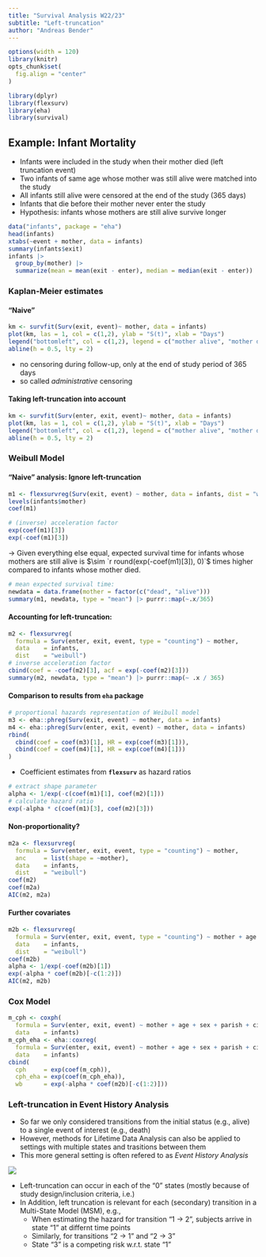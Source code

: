 ```yaml
---
title: "Survival Analysis W22/23"
subtitle: "Left-truncation"
author: "Andreas Bender"
---
```


```r
options(width = 120)
library(knitr)
opts_chunk$set(
  fig.align = "center"
)
```

```r
library(dplyr)
library(flexsurv)
library(eha)
library(survival)
```

## Example: Infant Mortality

- Infants were included in the study when their mother died (left truncation event)
- Two infants of same age whose mother was still alive were matched into the study
- All infants still alive were censored at the end of the study (365 days)
- Infants that die before their mother never enter the study
- Hypothesis: infants whose mothers are still alive survive longer


```r
data("infants", package = "eha")
head(infants)
xtabs(~event + mother, data = infants)
summary(infants$exit)
infants |>
  group_by(mother) |>
  summarize(mean = mean(exit - enter), median = median(exit - enter))
```


### Kaplan-Meier estimates
#### "Naive"

```r
km <- survfit(Surv(exit, event)~ mother, data = infants)
plot(km, las = 1, col = c(1,2), ylab = "S(t)", xlab = "Days")
legend("bottomleft", col = c(1,2), legend = c("mother alive", "mother dead"), lty = 1)
abline(h = 0.5, lty = 2)
```

- no censoring during follow-up, only at the end of study period of 365 days
- so called *administrative* censoring


#### Taking left-truncation into account

```r
km <- survfit(Surv(enter, exit, event)~ mother, data = infants)
plot(km, las = 1, col = c(1,2), ylab = "S(t)", xlab = "Days")
legend("bottomleft", col = c(1,2), legend = c("mother alive", "mother dead"), lty = 1)
abline(h = 0.5, lty = 2)
```

### Weibull Model

#### "Naive" analysis: Ignore left-truncation

```r
m1 <- flexsurvreg(Surv(exit, event) ~ mother, data = infants, dist = "weibull")
levels(infants$mother)
coef(m1)

# (inverse) acceleration factor
exp(coef(m1)[3])
exp(-coef(m1)[3])
```
$\rightarrow$ Given everything else equal, expected survival time for infants whose mothers are still alive is $\sim `r round(exp(-coef(m1)[3]), 0)`$ times higher compared to infants whose mother died.

```r
# mean expected survival time:
newdata = data.frame(mother = factor(c("dead", "alive")))
summary(m1, newdata, type = "mean") |> purrr::map(~.x/365)
```


#### Accounting for left-truncation:

```r
m2 <- flexsurvreg(
  formula = Surv(enter, exit, event, type = "counting") ~ mother,
  data    = infants,
  dist    = "weibull")
# inverse acceleration factor
cbind(coef = -coef(m2)[3], acf = exp(-coef(m2)[3]))
summary(m2, newdata, type = "mean") |> purrr::map(~ .x / 365)
```


#### Comparison to results from **`eha`** package

```r
# proportional hazards representation of Weibull model
m3 <- eha::phreg(Surv(exit, event) ~ mother, data = infants)
m4 <- eha::phreg(Surv(enter, exit, event) ~ mother, data = infants)
rbind(
  cbind(coef = coef(m3)[1], HR = exp(coef(m3)[1])),
  cbind(coef = coef(m4)[1], HR = exp(coef(m4)[1]))
)
```

- Coefficient estimates from **`flexsurv`** as hazard ratios

```r
# extract shape parameter
alpha <- 1/exp(-c(coef(m1)[1], coef(m2)[1]))
# calculate hazard ratio
exp(-alpha * c(coef(m1)[3], coef(m2)[3]))
```


#### Non-proportionality?

```r
m2a <- flexsurvreg(
  formula = Surv(enter, exit, event, type = "counting") ~ mother,
  anc     = list(shape = ~mother),
  data    = infants,
  dist    = "weibull")
coef(m2)
coef(m2a)
AIC(m2, m2a)
```

#### Further covariates

```r
m2b <- flexsurvreg(
  formula = Surv(enter, exit, event, type = "counting") ~ mother + age + sex + parish + civst + ses,
  data    = infants,
  dist    = "weibull")
coef(m2b)
alpha <- 1/exp(-coef(m2b)[1])
exp(-alpha * coef(m2b)[-c(1:2)])
AIC(m2, m2b)
```



### Cox Model

```r
m_cph <- coxph(
  formula = Surv(enter, exit, event) ~ mother + age + sex + parish + civst + ses,
  data    = infants)
m_cph_eha <- eha::coxreg(
  formula = Surv(enter, exit, event) ~ mother + age + sex + parish + civst + ses,
  data    = infants)
cbind(
  cph     = exp(coef(m_cph)),
  cph_eha = exp(coef(m_cph_eha)),
  wb      = exp(-alpha * coef(m2b)[-c(1:2)]))
```


### Left-truncation in Event History Analysis

- So far we only considered transitions from the initial status (e.g., alive) to a single event of interest (e.g., death)
- However, methods for Lifetime Data Analysis can also be applied to settings with
multiple states and trasitions between them
- This more general setting is often refered to as *Event History Analysis*


![](../slides/figures/event-history-analysis.png)


- Left-truncation can occur in each of the "0" states (mostly because of study design/inclusion criteria, i.e.)
- In Addition, left truncation is relevant for each (secondary) transition in a Multi-State Model (MSM), e.g.,
  + When estimating the hazard for transition "1 $\rightarrow$ 2", subjects arrive in state "1" at differnt time points
  + Similarly, for transitions "2 $\rightarrow$ 1" and "2 $\rightarrow$ 3"
  + State "3" is a competing risk w.r.t. state "1"

